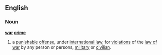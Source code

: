 ==English==
===Noun===
{{wikipedia}}
'''[[war]] [[crime]]'''
# a [[punishable]] [[offense]], under [[international law]], for [[violation]]s of the [[law of war]] by any person or persons, [[military]] or [[civilian]].